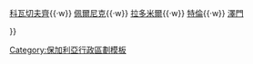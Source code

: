 {{Navbox
|name  = 佩爾尼克州
|title = [[佩爾尼克州]]市政
|list1 = <div><!--(reduces gap between lines if wrapped)-->
{{nowrap begin}} [[布雷茲尼克]]{{·w}} [[科瓦切夫齊 (佩爾尼克州)|科瓦切夫齊]]{{·w}} [[佩爾尼克]]{{·w}} [[拉多米爾]]{{·w}} [[特倫 (保加利亞)|特倫]]{{·w}} [[澤門]] {{nowrap end}}
</div>
}}<noinclude>

[[Category:保加利亞行政區劃模板]]
</noinclude>
